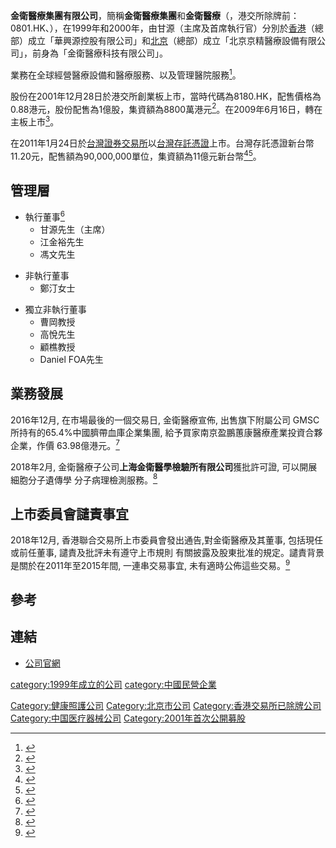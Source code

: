 '''金衛醫療集團有限公司'''，簡稱'''金衛醫療集團'''和'''金衛醫療'''（'''{{lang-en|Golden Meditech Holdings Limited}}'''，港交所除牌前：0801.HK、{{twse2|910801}}），在1999年和2000年，由甘源（主席及首席執行官）分別於[[香港|香港]]（總部）成立「華興源控股有限公司」和[[北京|北京]]（總部）成立「北京京精醫療設備有限公司」，前身為「金衛醫療科技有限公司」。

業務在全球經營醫療設備和醫療服務、以及管理醫院服務<ref>{{Cite web |url=http://www.goldenmeditech.com/big5/about/profile.php |title=金衛醫療集團有限公司簡介 |accessdate=2014-08-18 |archive-date=2014-08-08 |archive-url=https://web.archive.org/web/20140808052723/http://www.goldenmeditech.com/big5/about/profile.php |dead-url=no }}</ref>。

股份在2001年12月28日於港交所創業板上市，當時代碼為8180.HK，配售價格為0.88港元，股份配售為1億股，集資額為8800萬港元<REF>
{{Cite web |url=http://www.hkexnews.hk/newlistings/prospectuses/tc_8180pro-20011219.pdf |title=金衛醫療集團有限公司配售資料 |access-date=2014-08-18 |archive-url=https://web.archive.org/web/20150924050728/http://www.hkexnews.hk/newlistings/prospectuses/tc_8180pro-20011219.pdf |archive-date=2015-09-24 |dead-url=yes }}
</REF>。在2009年6月16日，轉在主板上市<ref>{{Cite web |url=http://www.hkexnews.hk/listedco/listconews/GEM/2009/0602/GLN20090602115_C.pdf |title=轉板通告 |accessdate=2014-08-18 |archive-date=2014-08-19 |archive-url=https://web.archive.org/web/20140819103047/http://www.hkexnews.hk/listedco/listconews/GEM/2009/0602/GLN20090602115_C.pdf |dead-url=no }}</ref>。

在2011年1月24日於[[台灣證券交易所|台灣證券交易所]]以[[台灣存託憑證|台灣存託憑證]]上市。台灣存託憑證新台幣11.20元，配售額為90,000,000單位，集資額為11億元新台幣<ref>{{Cite web |url=http://www.goldenmeditech.com/big5/ir/announcements/a110117a.pdf |title=台灣存託憑證上市1 |accessdate=2014-08-18 |archive-date=2014-08-08 |archive-url=https://web.archive.org/web/20140808053014/http://www.goldenmeditech.com/big5/ir/announcements/a110117a.pdf |dead-url=no }}</ref><ref>{{Cite web |url=http://www.goldenmeditech.com/big5/ir/announcements/a110121.pdf |title=台灣存託憑證上市2 |accessdate=2014-08-18 |archive-date=2014-08-08 |archive-url=https://web.archive.org/web/20140808052827/http://www.goldenmeditech.com/big5/ir/announcements/a110121.pdf |dead-url=no }}</ref>。

==管理層==
*執行董事<ref>{{cite web|url=http://www.goldenmeditech.com/big5/about/corpinfo.php|title=官網公司資料|accessdate=2019-02-02|archive-date=2019-02-02|archive-url=https://web.archive.org/web/20190202212437/http://www.goldenmeditech.com/big5/about/corpinfo.php|dead-url=no}}</ref>
**甘源先生（主席）
**江金裕先生
**馮文先生

*非執行董事
**鄭汀女士

*獨立非執行董事
**曹岡教授
**高悅先生
**顧樵教授
**Daniel FOA先生

==業務發展==
2016年12月, 在市場最後的一個交易日, 金衛醫療宣佈, 出售旗下附屬公司 GMSC 所持有的65.4%中國臍帶血庫企業集團, 給予買家南京盈鵬蕙康醫療產業投資合夥企業，作價 63.98億港元。<ref>{{cite web|url=http://hk.stock.hexun.com/2017-01-09/187664957.html|title=甩卖主业 金卫医疗(00801)究竟想干啥？|publisher=和讯网|date=2017-01-09|accessdate=2019-02-02|archive-date=2019-02-02|archive-url=https://web.archive.org/web/20190202212107/http://hk.stock.hexun.com/2017-01-09/187664957.html|dead-url=no}}</ref>

2018年2月, 金衛醫療子公司'''上海金衛醫學檢驗所有限公司'''獲批許可證, 可以開展細胞分子遺傳學 分子病理檢測服務。<ref>{{cite web|url=http://health.gig.hk/2018-02/%E9%87%91%E8%A1%9B%E9%86%AB%E7%99%82%E8%87%B4%E5%8A%9B%E7%94%9F%E7%89%A9%E9%86%AB%E7%99%82%E6%96%B0%E8%88%88%E7%94%A2%E6%A5%AD%EF%BC%8C%E5%AF%A6%E7%8F%BE%E7%94%A2%E6%A5%AD%E9%8F%88%E7%B8%B1%E6%B7%B1/|title=金衛醫療致力生物醫療新興產業，實現產業鏈縱深佈局|publisher=優質健康生活雜誌|date=2018-02-26|accessdate=2019-02-02|archive-url=https://web.archive.org/web/20190202212526/http://health.gig.hk/2018-02/%E9%87%91%E8%A1%9B%E9%86%AB%E7%99%82%E8%87%B4%E5%8A%9B%E7%94%9F%E7%89%A9%E9%86%AB%E7%99%82%E6%96%B0%E8%88%88%E7%94%A2%E6%A5%AD%EF%BC%8C%E5%AF%A6%E7%8F%BE%E7%94%A2%E6%A5%AD%E9%8F%88%E7%B8%B1%E6%B7%B1/|archive-date=2019-02-02|dead-url=yes}}</ref>

==上市委員會譴責事宜==
2018年12月, 香港聯合交易所上市委員會發出通告,對金衛醫療及其董事, 包括現任或前任董事, 譴責及批評未有遵守上市規則 有關披露及股東批准的規定。譴責背景是關於在2011年至2015年間, 一連串交易事宜, 未有適時公佈這些交易。<ref>{{cite web|url=https://www.hkex.com.hk/News/News-Release/2018/181218news?sc_lang=zh-HK|title=上市委員會譴責金衛醫療集團有限公司（股份代號：801）及其兩名董事，及上市（紀律覆核）委員會經覆核後批評該公司四名前董事及現任董事（上市上訴委員會在該四名前董事及現任董事當中三名申請並經覆核後維持該決定），違反《上市規則》及/或《董事承諾》|publisher=香港聯合交易所上市委員會|date=2018-12-18|accessdate=2019-02-02|archive-date=2019-02-02|archive-url=https://web.archive.org/web/20190202153944/https://www.hkex.com.hk/News/News-Release/2018/181218news?sc_lang=zh-HK|dead-url=no}}</ref>

==參考==
{{reflist}}

==連結==
*[http://www.goldenmeditech.com 公司官網] {{Wayback|url=http://www.goldenmeditech.com/ |date=20140724031306 }}

[[Category:健康照護公司|Category:健康照護公司]]
[[Category:北京市公司|Category:北京市公司]]
[[category:1999年成立的公司|category:1999年成立的公司]]
[[Category:香港交易所已除牌公司|Category:香港交易所已除牌公司]]
[[category:中國民營企業|category:中國民營企業]]
[[Category:中国医疗器械公司|Category:中国医疗器械公司]]
[[Category:2001年首次公開募股|Category:2001年首次公開募股]]